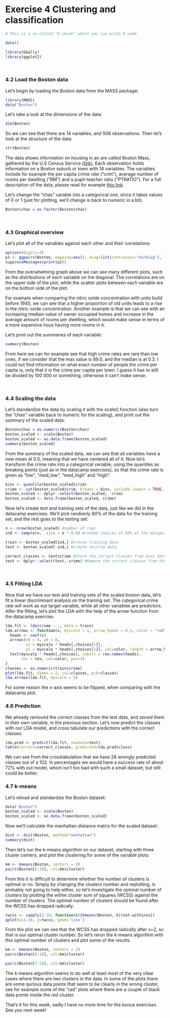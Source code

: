 
# Exercise 4 Clustering and classification

```r
# This is a so-called "R chunk" where you can write R code.

date()

```

```r
library(GGally)
library(ggplot2)
```

\

### 4.2 Load the Boston data

Let's begin by loading the Boston data from the MASS package:

```r
library(MASS)
data("Boston")
```

Let's take a look at the dimensions of the data:

```r
dim(Boston)
```
So we can see that there are 14 variables, and 506 observations. Then let's look at the structure of the data:

```r
str(Boston)
```

The data shows information on housing in an are called Boston Mass, gathered by the U.S Census Service [(link)](https://www.cs.toronto.edu/~delve/data/boston/bostonDetail.html). Each observation holds information on a Boston suburb or town with 14 variables. The variables include for example the per capita crime rate ("crim"), average number of rooms per dwelling ("RM") and a pupil-teacher ratio ("PTRATIO"). For a full description of the data, please read for example [this link](https://www.cs.toronto.edu/~delve/data/boston/bostonDetail.html).

Let's change the "chas" varable into a categorical one, since it takes values of 0 or 1 (just for plotting, we'll change is back to numeric in a bit). 

```r
Boston$chas = as.factor(Boston$chas)
```

\

### 4.3 Graphical overview

Let's plot all of the variables against each other and their correlations:

```r
options(digits=3)
p1 <- ggpairs(Boston, mapping=aes(), diag=list(continuous="barDiag"), lower=list(continuous="smooth"))
suppressMessages(print(p1))
```

From the overwhelming graph above we can see many different plots, such as the distributions of each variable on the diagonal. The correlations are on the upper side of the plot, while the scatter plots between each variable are on the bottom side of the plot.

For example when comparing the nitric oxide concentration with units build before 1940, we can see that a higher proportion of old units leads to a rise in the nitric oxide concentration. Another example is that we can see with an increasing median-value of owner occupied homes and increase in the average amount of rooms per dwelling, which would make sense in terms of a more expensive hous having more rooms in it. 

Let's print out the summaries of each variable:

```r
summary(Boston)
```
From here we can for example see that high crime rates are rare than low ones, if we consider that the max value is 89.0, and the median is at 0.3. I could not find information on what exact number of people the crime per capita is, only that it is the crime per capita per town. I guess it has to still be divided by 100 000 or something, otherwise it can't make sense. 

\

### 4.4 Scaling the data

Let's standardize the data by scaling it with the scale() function  (also turn the "chas" variable back to numeric for the scaling), and print out the summary of the scaled data:

```r
Boston$chas = as.numeric(Boston$chas)
boston_scaled <- scale(Boston)
boston_scaled <- as.data.frame(boston_scaled)
summary(boston_scaled)
```
From the summary of the scaled data, we can see that all variables have a new mean at 0.0, meaning that we have centered all of it. Now let's transform the crime rate into a categorical variable, using the quantiles as breaking points (just as in the datacamp exercises), so that the crime rate is given as "low", "med_low", "med_high" and "high":

```r
bins <- quantile(boston_scaled$crim)
crime <- cut(boston_scaled$crim, breaks = bins, include.lowest = TRUE, labels=c("low", "med_low", "med_high", "high"))
boston_scaled <- dplyr::select(boston_scaled, -crim)
boston_scaled <- data.frame(boston_scaled, crime)
```
Now let's create test and training sets of the data, just like we did in the datacamp exercises. We'll pick randomly 80% of the data for the training set, and the rest goes to the testing set:

```r
n <- nrow(boston_scaled) #number of rows
ind <- sample(n,  size = n * 0.8) #random indices of 80% of the datapoints

train <- boston_scaled[ind,] #create training data
test <- boston_scaled[-ind,] #create testing data

correct_classes <- test$crime #Store the correct classes from test data in its own variable
test <- dplyr::select(test,-crime) #Remove the correct classes from the test data
```

\

### 4.5 Fitting LDA

Now that we have our test and training sets of the scaled boston data, let's fit a linear discriminant analysis on the training set. The categorical crime rate will work as out target variable, while all other variables are predictors. After the fitting, let's plot the LDA with the help of the arrow function from the datacamp exercise:

```r
lda.fit <- lda(crime ~ ., data = train)
lda.arrows <- function(x, myscale = 1, arrow_heads = 0.1, color = "red", tex = 0.75, choices = c(1,2)){
  heads <- coef(x)
  arrows(x0 = 0, y0 = 0, 
         x1 = myscale * heads[,choices[1]], 
         y1 = myscale * heads[,choices[2]], col=color, length = arrow_heads)
  text(myscale * heads[,choices], labels = row.names(heads), 
       cex = tex, col=color, pos=3)
}
classes <- as.numeric(train$crime)
plot(lda.fit, dimen = 2, col=classes, pch=classes)
lda.arrows(lda.fit, myscale = 5)
```
For some reason the x-axis seems to be flipped, when comparing with the datacamp plot. 

### 4.6 Prediction

We already removed the correct classes from the test data, and stored them in their own variable, in the previous section. Let's now predict the classes with our LDA model, and cross tabulate our predictions with the correct classes:

```r
lda.pred <- predict(lda.fit, newdata=test)
table(correct=correct_classes, predicted=lda.pred$class)
```
We can see from the crosstabulation that we have 28 wrongly predicted classes out of a 102. In percentages we would have a success rate of about 72% with out model, which isn't too bad with such a small dataset, but still could be better. 

### 4.7 k-means

Let's reload and standardize the Boston dataset:

```r
data("Boston")
boston_scaled <- scale(Boston)
boston_scaled <- as.data.frame(boston_scaled)
```
Now we'll calculate the manhattan distance matrix for the scaled dataset:

```r
dist <- dist(Boston, method="manhattan")
summary(dist)
```
Then let's run the k-means algorithm on our dataset, starting with three cluster centers, and plot the clustering for some of the variable plots:

```r
km <- kmeans(Boston, centers = 3)
pairs(Boston[6:10], col=km$cluster)
```
From this it is difficult to determine whether the number of clusters is optimal or no. Simply by changing the clusters number and replotting, is probably not going to help either, so let's investigate the optimal number of clusters by plotting the within cluster sum of squares (WCSS) against the number of clusters. The optimal number of clusters should be found after the WCSS has dropped radically. 

```r
twcss <- sapply(1:10, function(k){kmeans(Boston, k)$tot.withinss})
qplot(x=1:10, y=twcss, geom='line')
```
From the plot we can see that the WCSS has dropped radically after x=2, so that is our optimal cluster number. So let's rerun the k-means algorithm with this optimal number of clusters and plot some of the results.

```r
km <- kmeans(Boston, centers = 2)
pairs(Boston[6:10], col=km$cluster)
```
```r
pairs(Boston[7:14], col=km$cluster)
```
The k-means algorithm seems to do well at least most of the very clear cases where there are two clusters in the data. In some of the plots there are some qurious data points that seem to be clearly in the wrong cluster, see for example some of the "rad" plots where there are a couple of black data points inside the red cluster. 

That's it for this week, sadly I have no more time for the bonus exercises. See you next week!
